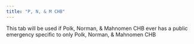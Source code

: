 ```yaml
---
title: "P, N, & M CHB"
---
```


This tab will be used if Polk, Norman, & Mahnomen CHB ever has a public emergency specific to only Polk, Norman, & Mahnomen CHB
